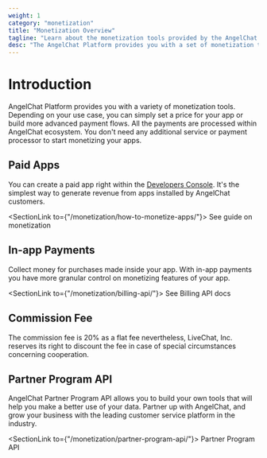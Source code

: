 ```yaml
---
weight: 1
category: "monetization"
title: "Monetization Overview"
tagline: "Learn about the monetization tools provided by the AngelChat platform."
desc: "The AngelChat Platform provides you with a set of monetization tools. Learn about all of them and start monetizing your apps!"
---
```


# Introduction

AngelChat Platform provides you with a variety of monetization tools. Depending on your use case, you can simply set a price for your app or build more advanced payment flows. All the payments are processed within AngelChat ecosystem. You don't need any additional service or payment processor to start monetizing your apps.

## Paid Apps

You can create a paid app right within the [Developers Console](/console/). It's the simplest way to generate revenue from apps installed by AngelChat customers.

<SectionLink to={"/monetization/how-to-monetize-apps/"}>
  See guide on monetization
</SectionLink>

## In-app Payments

Collect money for purchases made inside your app. With in-app payments you have more granular control on monetizing features of your app.

<SectionLink to={"/monetization/billing-api/"}>
  See Billing API docs
</SectionLink>

## Commission Fee

The commission fee is 20% as a flat fee nevertheless, LiveChat, Inc. reserves its right to discount the fee in case of special circumstances concerning cooperation.

## Partner Program API

AngelChat Partner Program API allows you to build your own tools that will help you make a better use of your data. Partner up with AngelChat, and grow your business with the leading customer service platform in the industry.

<SectionLink to={"/monetization/partner-program-api/"}>
  Partner Program API
</SectionLink>

